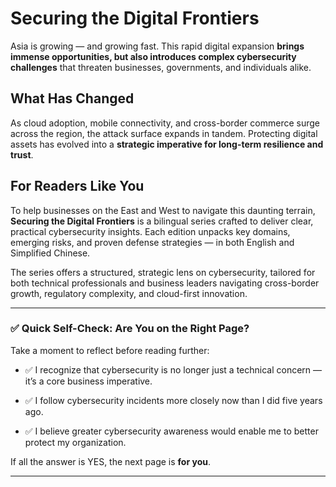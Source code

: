 # Securing the Digital Frontiers

Asia is growing — and growing fast. This rapid digital expansion **brings immense opportunities, but also introduces complex cybersecurity challenges** that threaten businesses, governments, and individuals alike.

## What Has Changed

As cloud adoption, mobile connectivity, and cross-border commerce surge across the region, the attack surface expands in tandem. Protecting digital assets has evolved into a **strategic imperative for long-term resilience and trust**.

## For Readers Like You

To help businesses on the East and West to navigate this daunting terrain, **Securing the Digital Frontiers** is a bilingual series crafted to deliver clear, practical cybersecurity insights. Each edition unpacks key domains, emerging risks, and proven defense strategies — in both English and Simplified Chinese.

The series offers a structured, strategic lens on cybersecurity, tailored for both technical professionals and business leaders navigating cross-border growth, regulatory complexity, and cloud-first innovation.

---

### ✅ Quick Self-Check: Are You on the Right Page?

Take a moment to reflect before reading further:

- ✅ I recognize that cybersecurity is no longer just a technical concern — it’s a core business imperative.  

- ✅ I follow cybersecurity incidents more closely now than I did five years ago.  

- ✅ I believe greater cybersecurity awareness would enable me to better protect my organization.  


If all the answer is YES, the next page is **for you**.

---
